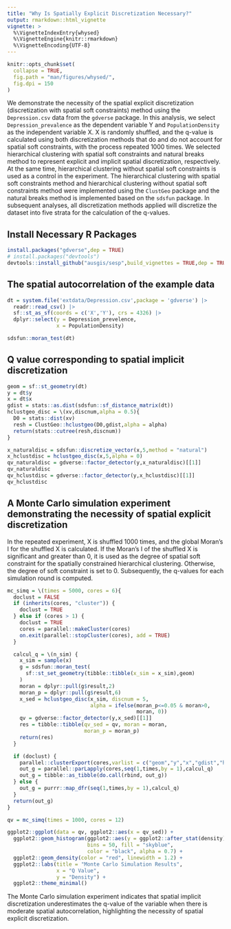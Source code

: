 ```yaml
---
title: "Why Is Spatially Explicit Discretization Necessary?"
output: rmarkdown::html_vignette
vignette: >
  %\VignetteIndexEntry{whysed}
  %\VignetteEngine{knitr::rmarkdown}
  %\VignetteEncoding{UTF-8}
---
```


```r
knitr::opts_chunk$set(
  collapse = TRUE,
  fig.path = "man/figures/whysed/",
  fig.dpi = 150
)
```


We demonstrate the necessity of the spatial explicit discretization (discretization with spatial soft constraints) method using the `Depression.csv` data from the `gdverse` package. In this analysis, we select `Depression_prevalence` as the dependent variable Y and `PopulationDensity` as the independent variable X. X is randomly shuffled, and the q-value is calculated using both discretization methods that do and do not account for spatial soft constraints, with the process repeated 1000 times. We selected hierarchical clustering with spatial soft constraints and natural breaks method to represent explicit and implicit spatial discretization, respectively. At the same time, hierarchical clustering without spatial soft constraints is used as a control in the experiment. The hierarchical clustering with spatial soft constraints method and hierarchical clustering without spatial soft constraints method were implemented using the `ClustGeo` package and the natural breaks method is implemented based on the `sdsfun` package. In subsequent analyses, all discretization methods applied will discretize the dataset into five strata for the calculation of the q-values.

## Install Necessary R Packages

```r
install.packages("gdverse",dep = TRUE)
# install.packages("devtools")
devtools::install_github("ausgis/sesp",build_vignettes = TRUE,dep = TRUE)
```

## The spatial autocorrelation of the example data

```r
dt = system.file('extdata/Depression.csv',package = 'gdverse') |>
  readr::read_csv() |>
  sf::st_as_sf(coords = c('X','Y'), crs = 4326) |>
  dplyr::select(y = Depression_prevelence,
                x = PopulationDensity)

sdsfun::moran_test(dt)
```

## Q value corresponding to spatial implicit discretization

```r
geom = sf::st_geometry(dt)
y = dt$y
x = dt$x
gdist = stats::as.dist(sdsfun::sf_distance_matrix(dt))
hclustgeo_disc = \(xv,discnum,alpha = 0.5){
  D0 = stats::dist(xv)
  resh = ClustGeo::hclustgeo(D0,gdist,alpha = alpha)
  return(stats::cutree(resh,discnum))
}
```

```r
x_naturaldisc = sdsfun::discretize_vector(x,5,method = "natural")
x_hclustdisc = hclustgeo_disc(x,5,alpha = 0)
qv_naturaldisc = gdverse::factor_detector(y,x_naturaldisc)[[1]]
qv_naturaldisc
qv_hclustdisc = gdverse::factor_detector(y,x_hclustdisc)[[1]]
qv_hclustdisc
```

## A Monte Carlo simulation experiment demonstrating the necessity of spatial explicit discretization

In the repeated experiment, X is shuffled 1000 times, and the global Moran's I for the shuffled X is calculated. If the Moran's I of the shuffled X is significant and greater than 0, it is used as the degree of spatial soft constraint for the spatially constrained hierarchical clustering. Otherwise, the degree of soft constraint is set to 0. Subsequently, the q-values for each simulation round is computed.

```r
mc_simq = \(times = 5000, cores = 6){
  doclust = FALSE
  if (inherits(cores, "cluster")) {
    doclust = TRUE
  } else if (cores > 1) {
    doclust = TRUE
    cores = parallel::makeCluster(cores)
    on.exit(parallel::stopCluster(cores), add = TRUE)
  }

  calcul_q = \(n_sim) {
    x_sim = sample(x)
    g = sdsfun::moran_test(
      sf::st_set_geometry(tibble::tibble(x_sim = x_sim),geom)
    )
    moran = dplyr::pull(g$result,2)
    moran_p = dplyr::pull(g$result,6)
    x_sed = hclustgeo_disc(x_sim, discnum = 5,
                           alpha = ifelse(moran_p<=0.05 & moran>0,
                                          moran, 0))
    qv = gdverse::factor_detector(y,x_sed)[[1]]
    res = tibble::tibble(qv_sed = qv, moran = moran,
                         moran_p = moran_p)
    return(res)
  }

  if (doclust) {
    parallel::clusterExport(cores,varlist = c("geom","y","x","gdist","hclustgeo_disc"))
    out_g = parallel::parLapply(cores,seq(1,times,by = 1),calcul_q)
    out_g = tibble::as_tibble(do.call(rbind, out_g))
  } else {
    out_g = purrr::map_dfr(seq(1,times,by = 1),calcul_q)
  }
  return(out_g)
}

qv = mc_simq(times = 1000, cores = 12)
```

```r
ggplot2::ggplot(data = qv, ggplot2::aes(x = qv_sed)) +
  ggplot2::geom_histogram(ggplot2::aes(y = ggplot2::after_stat(density)),
                          bins = 50, fill = "skyblue",
                          color = "black", alpha = 0.7) +
  ggplot2::geom_density(color = "red", linewidth = 1.2) +
  ggplot2::labs(title = "Monte Carlo Simulation Results",
                x = "Q Value",
                y = "Density") +
  ggplot2::theme_minimal()
```

The Monte Carlo simulation experiment indicates that spatial implicit discretization underestimates the q-value of the variable when there is moderate spatial autocorrelation, highlighting the necessity of spatial explicit discretization.
